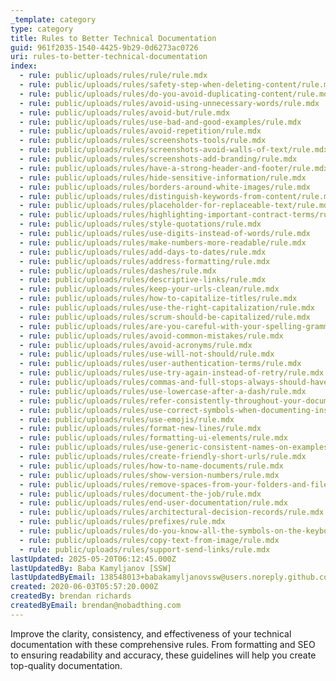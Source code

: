 ```yaml
---
_template: category
type: category
title: Rules to Better Technical Documentation
guid: 961f2035-1540-4425-9b29-0d6273ac0726
uri: rules-to-better-technical-documentation
index:
  - rule: public/uploads/rules/rule/rule.mdx
  - rule: public/uploads/rules/safety-step-when-deleting-content/rule.mdx
  - rule: public/uploads/rules/do-you-avoid-duplicating-content/rule.mdx
  - rule: public/uploads/rules/avoid-using-unnecessary-words/rule.mdx
  - rule: public/uploads/rules/avoid-but/rule.mdx
  - rule: public/uploads/rules/use-bad-and-good-examples/rule.mdx
  - rule: public/uploads/rules/avoid-repetition/rule.mdx
  - rule: public/uploads/rules/screenshots-tools/rule.mdx
  - rule: public/uploads/rules/screenshots-avoid-walls-of-text/rule.mdx
  - rule: public/uploads/rules/screenshots-add-branding/rule.mdx
  - rule: public/uploads/rules/have-a-strong-header-and-footer/rule.mdx
  - rule: public/uploads/rules/hide-sensitive-information/rule.mdx
  - rule: public/uploads/rules/borders-around-white-images/rule.mdx
  - rule: public/uploads/rules/distinguish-keywords-from-content/rule.mdx
  - rule: public/uploads/rules/placeholder-for-replaceable-text/rule.mdx
  - rule: public/uploads/rules/highlighting-important-contract-terms/rule.mdx
  - rule: public/uploads/rules/style-quotations/rule.mdx
  - rule: public/uploads/rules/use-digits-instead-of-words/rule.mdx
  - rule: public/uploads/rules/make-numbers-more-readable/rule.mdx
  - rule: public/uploads/rules/add-days-to-dates/rule.mdx
  - rule: public/uploads/rules/address-formatting/rule.mdx
  - rule: public/uploads/rules/dashes/rule.mdx
  - rule: public/uploads/rules/descriptive-links/rule.mdx
  - rule: public/uploads/rules/keep-your-urls-clean/rule.mdx
  - rule: public/uploads/rules/how-to-capitalize-titles/rule.mdx
  - rule: public/uploads/rules/use-the-right-capitalization/rule.mdx
  - rule: public/uploads/rules/scrum-should-be-capitalized/rule.mdx
  - rule: public/uploads/rules/are-you-careful-with-your-spelling-grammar-and-punctuation/rule.mdx
  - rule: public/uploads/rules/avoid-common-mistakes/rule.mdx
  - rule: public/uploads/rules/avoid-acronyms/rule.mdx
  - rule: public/uploads/rules/use-will-not-should/rule.mdx
  - rule: public/uploads/rules/user-authentication-terms/rule.mdx
  - rule: public/uploads/rules/use-try-again-instead-of-retry/rule.mdx
  - rule: public/uploads/rules/commas-and-full-stops-always-should-have-1-space-after-them/rule.mdx
  - rule: public/uploads/rules/use-lowercase-after-a-dash/rule.mdx
  - rule: public/uploads/rules/refer-consistently-throughout-your-document/rule.mdx
  - rule: public/uploads/rules/use-correct-symbols-when-documenting-instructions/rule.mdx
  - rule: public/uploads/rules/use-emojis/rule.mdx
  - rule: public/uploads/rules/format-new-lines/rule.mdx
  - rule: public/uploads/rules/formatting-ui-elements/rule.mdx
  - rule: public/uploads/rules/use-generic-consistent-names-on-examples/rule.mdx
  - rule: public/uploads/rules/create-friendly-short-urls/rule.mdx
  - rule: public/uploads/rules/how-to-name-documents/rule.mdx
  - rule: public/uploads/rules/show-version-numbers/rule.mdx
  - rule: public/uploads/rules/remove-spaces-from-your-folders-and-filename/rule.mdx
  - rule: public/uploads/rules/document-the-job/rule.mdx
  - rule: public/uploads/rules/end-user-documentation/rule.mdx
  - rule: public/uploads/rules/architectural-decision-records/rule.mdx
  - rule: public/uploads/rules/prefixes/rule.mdx
  - rule: public/uploads/rules/do-you-know-all-the-symbols-on-the-keyboard/rule.mdx
  - rule: public/uploads/rules/copy-text-from-image/rule.mdx
  - rule: public/uploads/rules/support-send-links/rule.mdx
lastUpdated: 2025-05-20T06:12:45.000Z
lastUpdatedBy: Baba Kamyljanov [SSW]
lastUpdatedByEmail: 138548013+babakamyljanovssw@users.noreply.github.com
created: 2020-06-03T05:57:20.000Z
createdBy: brendan richards
createdByEmail: brendan@nobadthing.com
---
```

Improve the clarity, consistency, and effectiveness of your technical documentation with these comprehensive rules. From formatting and SEO to ensuring readability and accuracy, these guidelines will help you create top-quality documentation.
